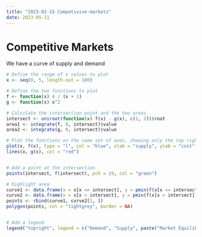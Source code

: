 ```yaml
---
title: "2023-02-15 Competivive-markets"
date: 2023-05-11
---
```

# Competitive Markets

We have a curve of supply and demand

```r
# Define the range of x values to plot
x <- seq(0, 5, length.out = 100)

# Define the two functions to plot
f <- function(x) 4 / (x + 1)
g <- function(x) x^2

# Calculate the intersection point and the two areas
intersect <- uniroot(function(x) f(x) - g(x), c(1, 2))$root
area1 <- integrate(f, 0, intersect)$value
area2 <- integrate(g, 0, intersect)$value

# Plot the functions on the same set of axes, showing only the top right quadrant
plot(x, f(x), type = "l", col = "blue", xlab = "supply", ylab = "cost", main = "Supply and Demand", xlim = c(0, 5), ylim = c(0, 5))
lines(x, g(x), col = "red")


# Add a point at the intersection
points(intersect, f(intersect), pch = 19, col = "green")

# highlight area
curve1 <- data.frame(x = x[x <= intersect], y = pmin(f(x[x <= intersect]), g(x[x <= intersect])))
curve2 <- data.frame(x = x[x > intersect], y = pmin(f(x[x > intersect]), g(x[x > intersect])))
points <- rbind(curve1, curve2[1, ])
polygon(points, col = "lightgrey", border = NA)


# Add a legend
legend("topright", legend = c("Demand", "Supply", paste("Market Equilibrium at(", round(intersect, 2), ", ", round(f(intersect), 2), ")", sep = ""), paste("Total Surplus =", round(area1 - area2, 2))), col = c("blue", "red", "green", "gray", "gray"), lty = c(1, 1, NA, NA, NA), pch = c(NA, NA, 19, NA, NA))
```
